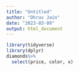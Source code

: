 ```yaml
---
title: "Untitled"
author: "Dhruv Jain"
date: "2023-03-09"
output: html_document
---
```



```r
library(tidyverse)
library(dplyr)
diamonds%>%
  select(price, color, x)
```


